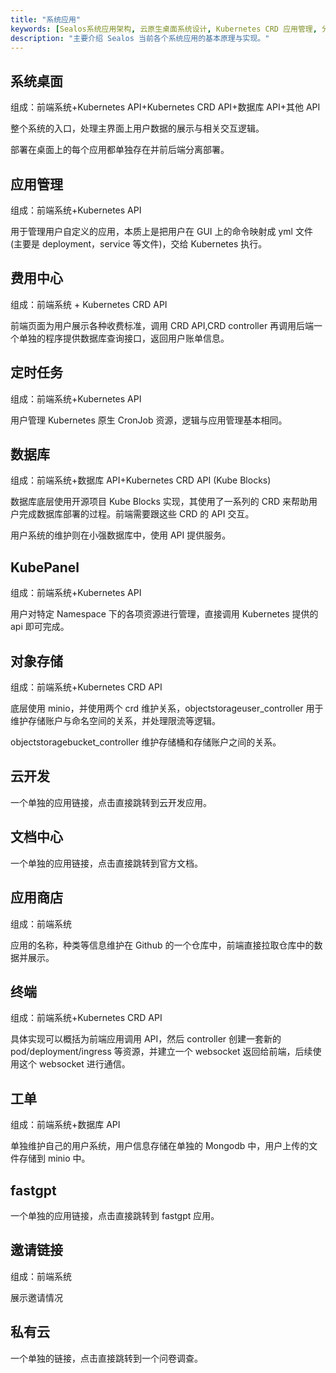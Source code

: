```yaml
---
title: "系统应用"
keywords: [Sealos系统应用架构, 云原生桌面系统设计, Kubernetes CRD 应用管理, 分布式费用中心实现, 定时任务调度系统, KubeBlocks 数据库集成, 多租户对象存储方案, 云原生应用开发平台, 微服务模块化设计, 系统组件交互协议, 容器化应用生命周期管理, 可观测性系统集成]
description: "主要介绍 Sealos 当前各个系统应用的基本原理与实现。"
---
```


## 系统桌面

组成：前端系统+Kubernetes API+Kubernetes CRD API+数据库 API+其他 API

整个系统的入口，处理主界面上用户数据的展示与相关交互逻辑。

部署在桌面上的每个应用都单独存在并前后端分离部署。

## 应用管理

组成：前端系统+Kubernetes API

用于管理用户自定义的应用，本质上是把用户在 GUI 上的命令映射成 yml 文件 (主要是 deployment，service 等文件)，交给 Kubernetes 执行。

## 费用中心

组成：前端系统 + Kubernetes CRD API

前端页面为用户展示各种收费标准，调用 CRD API,CRD controller 再调用后端一个单独的程序提供数据库查询接口，返回用户账单信息。

## 定时任务

组成：前端系统+Kubernetes API

用户管理 Kubernetes 原生 CronJob 资源，逻辑与应用管理基本相同。

## 数据库

组成：前端系统+数据库 API+Kubernetes CRD API (Kube Blocks)

数据库底层使用开源项目 Kube Blocks 实现，其使用了一系列的 CRD 来帮助用户完成数据库部署的过程。前端需要跟这些 CRD 的 API 交互。

用户系统的维护则在小强数据库中，使用 API 提供服务。

## KubePanel

组成：前端系统+Kubernetes API

用户对特定 Namespace 下的各项资源进行管理，直接调用 Kubernetes 提供的 api 即可完成。

## 对象存储

组成：前端系统+Kubernetes CRD API

底层使用 minio，并使用两个 crd 维护关系，objectstorageuser_controller 用于维护存储账户与命名空间的关系，并处理限流等逻辑。

objectstoragebucket_controller 维护存储桶和存储账户之间的关系。

## 云开发

一个单独的应用链接，点击直接跳转到云开发应用。

## 文档中心

一个单独的应用链接，点击直接跳转到官方文档。

## 应用商店

组成：前端系统

应用的名称，种类等信息维护在 Github 的一个仓库中，前端直接拉取仓库中的数据并展示。

## 终端

组成：前端系统+Kubernetes CRD API

具体实现可以概括为前端应用调用 API，然后 controller 创建一套新的 pod/deployment/ingress 等资源，并建立一个
websocket 返回给前端，后续使用这个 websocket 进行通信。

## 工单

组成：前端系统+数据库 API

单独维护自己的用户系统，用户信息存储在单独的 Mongodb 中，用户上传的文件存储到 minio 中。

## fastgpt

一个单独的应用链接，点击直接跳转到 fastgpt 应用。

## 邀请链接

组成：前端系统

展示邀请情况

## 私有云

一个单独的链接，点击直接跳转到一个问卷调查。
